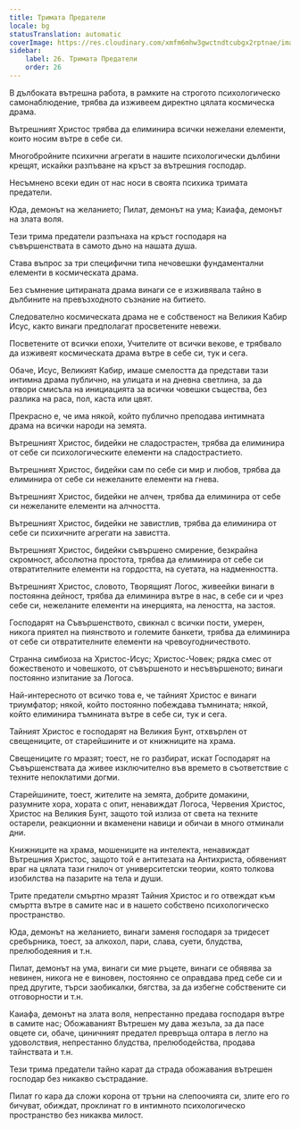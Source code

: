 ```yaml
---
title: Тримата Предатели
locale: bg
statusTranslation: automatic
coverImage: https://res.cloudinary.com/xmfm6mhw3gwctndtcubgx2rptnae/image/upload/v1741354419/small_cover_la_gran_rebelion_28716e29d2.webp
sidebar:
    label: 26. Тримата Предатели
    order: 26
---
```

В дълбоката вътрешна работа, в рамките на строгото психологическо самонаблюдение, трябва да изживеем директно цялата космическа драма.

Вътрешният Христос трябва да елиминира всички нежелани елементи, които носим вътре в себе си.

Многобройните психични агрегати в нашите психологически дълбини крещят, искайки разпъване на кръст за вътрешния господар.

Несъмнено всеки един от нас носи в своята психика тримата предатели.

Юда, демонът на желанието; Пилат, демонът на ума; Каиафа, демонът на злата воля.

Тези трима предатели разпънаха на кръст господаря на съвършенствата в самото дъно на нашата душа.

Става въпрос за три специфични типа нечовешки фундаментални елементи в космическата драма.

Без съмнение цитираната драма винаги се е изживявала тайно в дълбините на превъзходното съзнание на битието.

Следователно космическата драма не е собственост на Великия Кабир Исус, както винаги предполагат просветените невежи.

Посветените от всички епохи, Учителите от всички векове, е трябвало да изживеят космическата драма вътре в себе си, тук и сега.

Обаче, Исус, Великият Кабир, имаше смелостта да представи тази интимна драма публично, на улицата и на дневна светлина, за да отвори смисъла на инициацията за всички човешки същества, без разлика на раса, пол, каста или цвят.

Прекрасно е, че има някой, който публично преподава интимната драма на всички народи на земята.

Вътрешният Христос, бидейки не сладострастен, трябва да елиминира от себе си психологическите елементи на сладострастието.

Вътрешният Христос, бидейки сам по себе си мир и любов, трябва да елиминира от себе си нежеланите елементи на гнева.

Вътрешният Христос, бидейки не алчен, трябва да елиминира от себе си нежеланите елементи на алчността.

Вътрешният Христос, бидейки не завистлив, трябва да елиминира от себе си психичните агрегати на завистта.

Вътрешният Христос, бидейки съвършено смирение, безкрайна скромност, абсолютна простота, трябва да елиминира от себе си отвратителните елементи на гордостта, на суетата, на надменността.

Вътрешният Христос, словото, Творящият Логос, живеейки винаги в постоянна дейност, трябва да елиминира вътре в нас, в себе си и чрез себе си, нежеланите елементи на инерцията, на леността, на застоя.

Господарят на Съвършенството, свикнал с всички пости, умерен, никога приятел на пиянството и големите банкети, трябва да елиминира от себе си отвратителните елементи на чревоугодничеството.

Странна симбиоза на Христос-Исус; Христос-Човек; рядка смес от божественото и човешкото, от съвършеното и несъвършеното; винаги постоянно изпитание за Логоса.

Най-интересното от всичко това е, че тайният Христос е винаги триумфатор; някой, който постоянно побеждава тъмнината; някой, който елиминира тъмнината вътре в себе си, тук и сега.

Тайният Христос е господарят на Великия Бунт, отхвърлен от свещениците, от старейшините и от книжниците на храма.

Свещениците го мразят; тоест, не го разбират, искат Господарят на Съвършенствата да живее изключително във времето в съответствие с техните непоклатими догми.

Старейшините, тоест, жителите на земята, добрите домакини, разумните хора, хората с опит, ненавиждат Логоса, Червения Христос, Христос на Великия Бунт, защото той излиза от света на техните остарели, реакционни и вкаменени навици и обичаи в много отминали дни.

Книжниците на храма, мошениците на интелекта, ненавиждат Вътрешния Христос, защото той е антитезата на Антихриста, обявеният враг на цялата тази гнилоч от университетски теории, която толкова изобилства на пазарите на тела и души.

Трите предатели смъртно мразят Тайния Христос и го отвеждат към смъртта вътре в самите нас и в нашето собствено психологическо пространство.

Юда, демонът на желанието, винаги заменя господаря за тридесет сребърника, тоест, за алкохол, пари, слава, суети, блудства, прелюбодеяния и т.н.

Пилат, демонът на ума, винаги си мие ръцете, винаги се обявява за невинен, никога не е виновен, постоянно се оправдава пред себе си и пред другите, търси заобикалки, бягства, за да избегне собствените си отговорности и т.н.

Каиафа, демонът на злата воля, непрестанно предава господаря вътре в самите нас; Обожаваният Вътрешен му дава жезъла, за да пасе овцете си, обаче, циничният предател превръща олтара в легло на удоволствия, непрестанно блудства, прелюбодейства, продава тайнствата и т.н.

Тези трима предатели тайно карат да страда обожавания вътрешен господар без никакво състрадание.

Пилат го кара да сложи корона от тръни на слепоочията си, злите его го бичуват, обиждат, проклинат го в интимното психологическо пространство без никаква милост.

